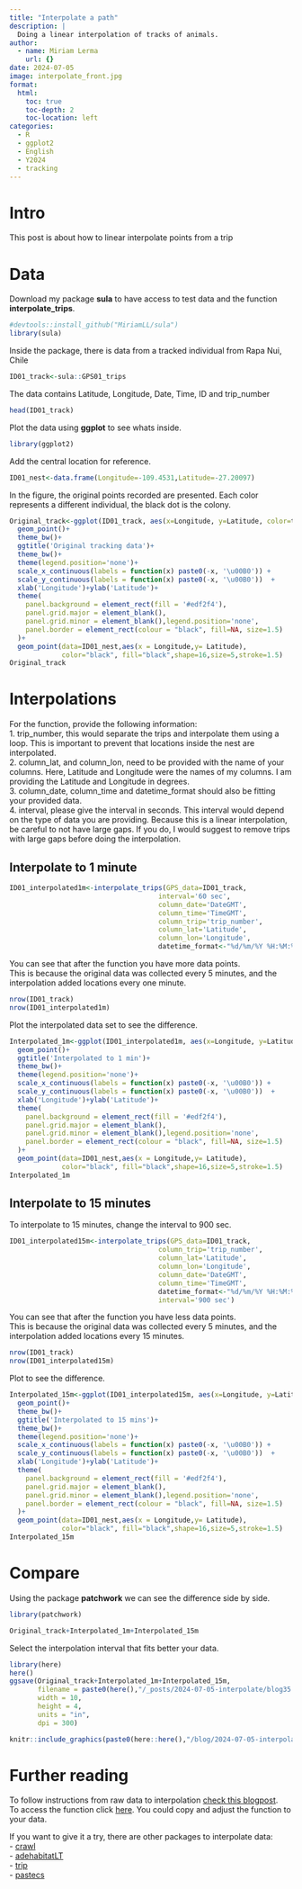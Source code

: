 ```yaml
---
title: "Interpolate a path"
description: |
  Doing a linear interpolation of tracks of animals.
author:
  - name: Miriam Lerma
    url: {}
date: 2024-07-05
image: interpolate_front.jpg
format:
  html:
    toc: true
    toc-depth: 2
    toc-location: left
categories:
  - R
  - ggplot2
  - English
  - Y2024
  - tracking
---
```


# Intro

This post is about how to linear interpolate points from a trip

# Data

Download my package **sula** to have access to test data and the function **interpolate_trips**.

```r
#devtools::install_github("MiriamLL/sula")
library(sula)
```

Inside the package, there is data from a tracked individual from Rapa Nui, Chile

```r
ID01_track<-sula::GPS01_trips
```

The data contains Latitude, Longitude, Date, Time, ID and trip_number

```r
head(ID01_track)
```

Plot the data using **ggplot** to see whats inside.

```r
library(ggplot2)
```

Add the central location for reference.

```r
ID01_nest<-data.frame(Longitude=-109.4531,Latitude=-27.20097)
```

In the figure, the original points recorded are presented. Each color represents a different individual, the black dot is the colony.

```r
Original_track<-ggplot(ID01_track, aes(x=Longitude, y=Latitude, color=trip_number)) + 
  geom_point()+
  theme_bw()+
  ggtitle('Original tracking data')+
  theme_bw()+
  theme(legend.position='none')+
  scale_x_continuous(labels = function(x) paste0(-x, '\u00B0')) +
  scale_y_continuous(labels = function(x) paste0(-x, '\u00B0'))  +
  xlab('Longitude')+ylab('Latitude')+
  theme(
    panel.background = element_rect(fill = '#edf2f4'),
    panel.grid.major = element_blank(),
    panel.grid.minor = element_blank(),legend.position='none',
    panel.border = element_rect(colour = "black", fill=NA, size=1.5)
  )+
  geom_point(data=ID01_nest,aes(x = Longitude,y= Latitude), 
             color="black", fill="black",shape=16,size=5,stroke=1.5)
Original_track
```

# Interpolations

For the function, provide the following information:\
1. trip_number, this would separate the trips and interpolate them using a loop. This is important to prevent that locations inside the nest are interpolated.\
2. column_lat, and column_lon, need to be provided with the name of your columns. Here, Latitude and Longitude were the names of my columns. I am providing the Latitude and Longitude in degrees.\
3. column_date, column_time and datetime_format should also be fitting your provided data.\
4. interval, please give the interval in seconds. This interval would depend on the type of data you are providing. Because this is a linear interpolation, be careful to not have large gaps. If you do, I would suggest to remove trips with large gaps before doing the interpolation.

## Interpolate to 1 minute

```r
ID01_interpolated1m<-interpolate_trips(GPS_data=ID01_track,
                                     interval='60 sec',
                                     column_date='DateGMT',
                                     column_time='TimeGMT',
                                     column_trip='trip_number',
                                     column_lat='Latitude',
                                     column_lon='Longitude',
                                     datetime_format<-"%d/%m/%Y %H:%M:%S")
```

You can see that after the function you have more data points.\
This is because the original data was collected every 5 minutes, and the interpolation added locations every one minute.

```r
nrow(ID01_track)
nrow(ID01_interpolated1m)
```

Plot the interpolated data set to see the difference.

```r
Interpolated_1m<-ggplot(ID01_interpolated1m, aes(x=Longitude, y=Latitude, color=trip_number)) + 
  geom_point()+
  ggtitle('Interpolated to 1 min')+
  theme_bw()+
  theme(legend.position='none')+
  scale_x_continuous(labels = function(x) paste0(-x, '\u00B0')) +
  scale_y_continuous(labels = function(x) paste0(-x, '\u00B0'))  +
  xlab('Longitude')+ylab('Latitude')+
  theme(
    panel.background = element_rect(fill = '#edf2f4'),
    panel.grid.major = element_blank(),
    panel.grid.minor = element_blank(),legend.position='none',
    panel.border = element_rect(colour = "black", fill=NA, size=1.5)
  )+
  geom_point(data=ID01_nest,aes(x = Longitude,y= Latitude), 
             color="black", fill="black",shape=16,size=5,stroke=1.5)
Interpolated_1m
```

## Interpolate to 15 minutes

To interpolate to 15 minutes, change the interval to 900 sec.

```r
ID01_interpolated15m<-interpolate_trips(GPS_data=ID01_track,
                                     column_trip='trip_number',
                                     column_lat='Latitude',
                                     column_lon='Longitude',
                                     column_date='DateGMT',
                                     column_time='TimeGMT',
                                     datetime_format<-"%d/%m/%Y %H:%M:%S",
                                     interval='900 sec')
```

You can see that after the function you have less data points.\
This is because the original data was collected every 5 minutes, and the interpolation added locations every 15 minutes.

```r
nrow(ID01_track)
nrow(ID01_interpolated15m)
```

Plot to see the difference.

```r
Interpolated_15m<-ggplot(ID01_interpolated15m, aes(x=Longitude, y=Latitude, color=trip_number)) + 
  geom_point()+
  theme_bw()+
  ggtitle('Interpolated to 15 mins')+
  theme_bw()+
  theme(legend.position='none')+
  scale_x_continuous(labels = function(x) paste0(-x, '\u00B0')) +
  scale_y_continuous(labels = function(x) paste0(-x, '\u00B0'))  +
  xlab('Longitude')+ylab('Latitude')+
  theme(
    panel.background = element_rect(fill = '#edf2f4'),
    panel.grid.major = element_blank(),
    panel.grid.minor = element_blank(),legend.position='none',
    panel.border = element_rect(colour = "black", fill=NA, size=1.5)
  )+
  geom_point(data=ID01_nest,aes(x = Longitude,y= Latitude), 
             color="black", fill="black",shape=16,size=5,stroke=1.5)
Interpolated_15m
```

# Compare

Using the package **patchwork** we can see the difference side by side.

```r
library(patchwork)
```

```r
Original_track+Interpolated_1m+Interpolated_15m
```

Select the interpolation interval that fits better your data.

```r
library(here)
here()
ggsave(Original_track+Interpolated_1m+Interpolated_15m,
       filename = paste0(here(),"/_posts/2024-07-05-interpolate/blog35.jpg"),
       width = 10, 
       height = 4, 
       units = "in",
       dpi = 300)
```

```r
knitr::include_graphics(paste0(here::here(),"/blog/2024-07-05-interpolate/interpolate_export.jpg"))
```

# Further reading

To follow instructions from raw data to interpolation [check this blogpost](https://www.miriam-lerma.com/posts/2022-03-22-interpolation/).\
To access the function click [here](https://github.com/MiriamLL/sula/blob/main/R/interpolate_trips.R). You could copy and adjust the function to your data.

If you want to give it a try, there are other packages to interpolate data:\
- [crawl](https://cran.r-project.org/web/packages/crawl/crawl.pdf)\
- [adehabitatLT](https://cran.r-project.org/web/packages/adehabitatLT/adehabitatLT.pdf)\
- [trip](https://cran.r-project.org/web/packages/trip/trip.pdf)\
- [pastecs](https://cran.r-project.org/web/packages/pastecs/index.html)
